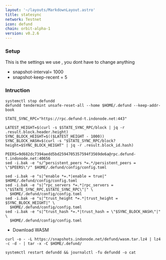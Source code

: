 ```yaml
---
layout: '~/layouts/MarkdownLayout.astro'
title: statesync
network: Testnet
icon: defund
chain: orbit-alpha-1
version: v0.2.6
---
```

### Setup
This is the settings we use , you dont have to change anything

- snapshot-interval= 1000
- snapshot-keep-recent = 5

### Intruction

```
systemctl stop defundd 
defundd tendermint unsafe-reset-all --home $HOME/.defund --keep-addr-book

STATE_SYNC_RPC="https://rpc.defund-t.indonode.net:443"

LATEST_HEIGHT=$(curl -s $STATE_SYNC_RPC/block | jq -r .result.block.header.height)
SYNC_BLOCK_HEIGHT=$(($LATEST_HEIGHT - 1000))
SYNC_BLOCK_HASH=$(curl -s "$STATE_SYNC_RPC/block?height=$SYNC_BLOCK_HEIGHT" | jq -r .result.block_id.hash)

PEERS=9d682dc7394aedd5bd2594705357594f3569de6a@rpc.defund-t.indonode.net:40656 
sed -i.bak -e "s/^persistent_peers *=.*/persistent_peers = \"$PEERS\"/" $HOME/.defund/config/config.toml

sed -i.bak -e "s|^enable *=.*|enable = true|" $HOME/.defund/config/config.toml
sed -i.bak -e "s|^rpc_servers *=.*|rpc_servers = \"$STATE_SYNC_RPC,$STATE_SYNC_RPC\"|" \
  $HOME/.defund/config/config.toml
sed -i.bak -e "s|^trust_height *=.*|trust_height = $SYNC_BLOCK_HEIGHT|" \
  $HOME/.defund/config/config.toml
sed -i.bak -e "s|^trust_hash *=.*|trust_hash = \"$SYNC_BLOCK_HASH\"|" \
  $HOME/.defund/config/config.toml
```
- Download WASM
```
curl -o - -L https://snapshots.indonode.net/defund/wasm.tar.lz4 | lz4 -c -d - | tar -x -C $HOME/.defund/
```

```
systemctl restart defundd && journalctl -fu defundd -o cat
```
